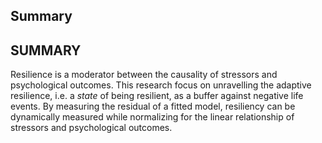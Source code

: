 :::{.content-visible when-profile="web"}
# Summary
:::

:::{.content-hidden when-profile="web"}
# SUMMARY
:::

Resilience is a moderator between the causality of stressors and psychological
outcomes. This research focus on unravelling the adaptive resilience, i.e. a
*state* of being resilient, as a buffer against negative life events. By
measuring the residual of a fitted model, resiliency can be dynamically
measured while normalizing for the linear relationship of stressors and
psychological outcomes.

